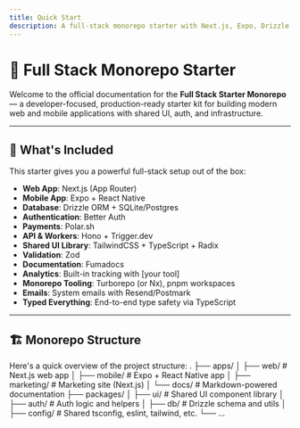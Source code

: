 ```yaml
---
title: Quick Start 
description: A full-stack monorepo starter with Next.js, Expo, Drizzle ORM, Better Auth, Polar.sh, and more.
---
```


# 🧪 Full Stack Monorepo Starter

Welcome to the official documentation for the **Full Stack Starter Monorepo** — a developer-focused, production-ready starter kit for building modern web and mobile applications with shared UI, auth, and infrastructure.

---

## 🚀 What's Included

This starter gives you a powerful full-stack setup out of the box:

- **Web App**: Next.js (App Router)
- **Mobile App**: Expo + React Native
- **Database**: Drizzle ORM + SQLite/Postgres
- **Authentication**: Better Auth
- **Payments**: Polar.sh
- **API & Workers**: Hono + Trigger.dev
- **Shared UI Library**: TailwindCSS + TypeScript + Radix
- **Validation**: Zod
- **Documentation**: Fumadocs
- **Analytics**: Built-in tracking with [your tool]
- **Monorepo Tooling**: Turborepo (or Nx), pnpm workspaces
- **Emails**: System emails with Resend/Postmark
- **Typed Everything**: End-to-end type safety via TypeScript

---

## 🏗️ Monorepo Structure

Here's a quick overview of the project structure:
.
├── apps/
│   ├── web/           # Next.js web app
│   ├── mobile/        # Expo + React Native app
│   ├── marketing/     # Marketing site (Next.js)
│   └── docs/          # Markdown-powered documentation
├── packages/
│   ├── ui/            # Shared UI component library
│   ├── auth/          # Auth logic and helpers
│   ├── db/            # Drizzle schema and utils
│   ├── config/        # Shared tsconfig, eslint, tailwind, etc.
└── …